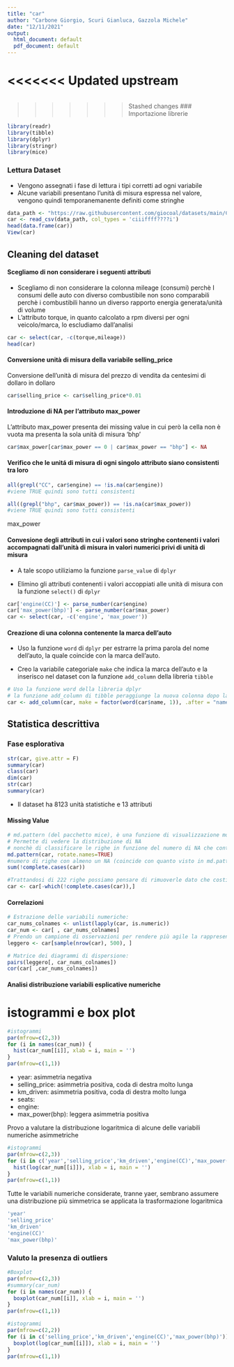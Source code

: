 ```yaml
---
title: "car"
author: "Carbone Giorgio, Scuri Gianluca, Gazzola Michele"
date: "12/11/2021"
output:
  html_document: default
  pdf_document: default
---
```


<<<<<<< Updated upstream
=======
``` r


```
>>>>>>> Stashed changes
### Importazione librerie

```r

library(readr)
library(tibble)
library(dplyr)
library(stringr)
library(mice)

```

### Lettura Dataset

-   Vengono assegnati i fase di lettura i tipi corretti ad ogni variabile
-   Alcune variabili presentano l'unità di misura espressa nel valore, vengono quindi temporanemanente definiti come stringhe

```r
data_path <- "https://raw.githubusercontent.com/giocoal/datasets/main/Car%20details%20v3.csv"
car <- read_csv(data_path, col_types = 'ciiiffff????i')
head(data.frame(car))
View(car)
```

## Cleaning del dataset

#### Scegliamo di non considerare i seguenti attributi

-   Scegliamo di non considerare la colonna mileage (consumi) perchè I consumi delle auto con diverso combustibile non sono comparabili perchè i combustibili hanno un diverso rapporto energia generata/unità di volume
-   L'attributo torque, in quanto calcolato a rpm diversi per ogni veicolo/marca, lo escludiamo dall'analisi

```r
car <- select(car, -c(torque,mileage))
head(car)
```

#### Conversione unità di misura della variabile selling_price

Conversione dell'unità di misura del prezzo di vendita da centesimi di dollaro in dollaro

```r
car$selling_price <- car$selling_price*0.01
```

#### Introduzione di NA per l'attributo max_power

L'attributo max_power presenta dei missing value in cui però la cella non è vuota ma presenta la sola unità di misura 'bhp'

```r
car$max_power[car$max_power == 0 | car$max_power == "bhp"] <- NA
```

#### Verifico che le unitá di misura di ogni singolo attributo siano consistenti tra loro

```r
all(grepl("CC", car$engine) == !is.na(car$engine))
#viene TRUE quindi sono tutti consistenti

all((grepl("bhp", car$max_power)) == !is.na(car$max_power))
#viene TRUE quindi sono tutti consistenti
```

max_power

#### Convesione degli attributi in cui i valori sono stringhe contenenti i valori accompagnati dall'unità di misura in valori numerici privi di unità di misura

-   A tale scopo utiliziamo la funzione `parse_value` di `dplyr`

-   Elimino gli attributi contenenti i valori accoppiati alle unità di misura con la funzione `select()` di `dplyr`

```r
car['engine(CC)'] <- parse_number(car$engine)
car['max_power(bhp)'] <- parse_number(car$max_power)
car <- select(car, -c('engine', 'max_power'))
```

#### Creazione di una colonna contenente la marca dell'auto

-   Uso la funzione `word` di `dplyr` per estrarre la prima parola del nome dell'auto, la quale coincide con la marca dell'auto.

-   Creo la variabile categoriale `make` che indica la marca dell'auto e la inserisco nel dataset con la funzione `add_column` della libreria `tibble`

```r
# Uso la funzione word della libreria dplyr
# la funzione add_column di tibble peraggiunge la nuova colonna dopo la colonna name
car <- add_column(car, make = factor(word(car$name, 1)), .after = "name")
```

## Statistica descrittiva

### Fase esplorativa 

```r
str(car, give.attr = F)
summary(car)
class(car)
dim(car)
str(car)
summary(car)
```

-   Il dataset ha 8123 unità statistiche e 13 attributi

#### Missing Value

```r
# md.pattern (del pacchetto mice), è una funzione di visualizzazione molto utile
# Permette di vedere la distribuzione di NA 
# nonchè di classificare le righe in funzione del numero di NA che contengono
md.pattern(car, rotate.names=TRUE)
#numero di righe con almeno un NA (coincide con quanto visto in md.pattern)
sum(!complete.cases(car))

#Trattandosi di 222 righe possiamo pensare di rimuoverle dato che costituiscono circa il 3% del dataset
car <- car[-which(!complete.cases(car)),]
```

#### Correlazioni

```r
# Estrazione delle variabili numeriche:
car_nums_colnames <- unlist(lapply(car, is.numeric))
car_num <- car[ , car_nums_colnames]
# Prendo un campione di osservazioni per rendere più agile la rappresentazione grafica:
leggero <- car[sample(nrow(car), 500), ]

# Matrice dei diagrammi di dispersione:
pairs(leggero[, car_nums_colnames])
cor(car[ ,car_nums_colnames])
```

#### Analisi distribuzione variabili esplicative numeriche

# istogrammi e box plot

```r
#istogrammi 
par(mfrow=c(2,3))
for (i in names(car_num)) {
  hist(car_num[[i]], xlab = i, main = '')
}
par(mfrow=c(1,1))
```

-   year: asimmetria negativa
-   selling_price: asimmetria positiva, coda di destra molto lunga
-   km_driven: asimmetria positiva, coda di destra molto lunga
-   seats:
-   engine:
-   max_power(bhp): leggera asimmetria positiva

Provo a valutare la distribuzione logaritmica di alcune delle variabili numeriche asimmetriche

```r
#istogrammi 
par(mfrow=c(2,3))
for (i in c('year','selling_price','km_driven','engine(CC)','max_power(bhp)')) {
  hist(log(car_num[[i]]), xlab = i, main = '')
}
par(mfrow=c(1,1))
```

Tutte le variabili numeriche considerate, tranne yaer, sembrano assumere una distribuzione più simmetrica se applicata la trasformazione logaritmica

```r
'year'
'selling_price'
'km_driven'
'engine(CC)'
'max_power(bhp)'
```

### Valuto la presenza di outliers

```r
#Boxplot 
par(mfrow=c(2,3))
#summary(car_num)
for (i in names(car_num)) {
  boxplot(car_num[[i]], xlab = i, main = '')
}
par(mfrow=c(1,1))
```

```r
#istogrammi 
par(mfrow=c(2,2))
for (i in c('selling_price','km_driven','engine(CC)','max_power(bhp)')) {
  boxplot(log(car_num[[i]]), xlab = i, main = '')
}
par(mfrow=c(1,1))
```
